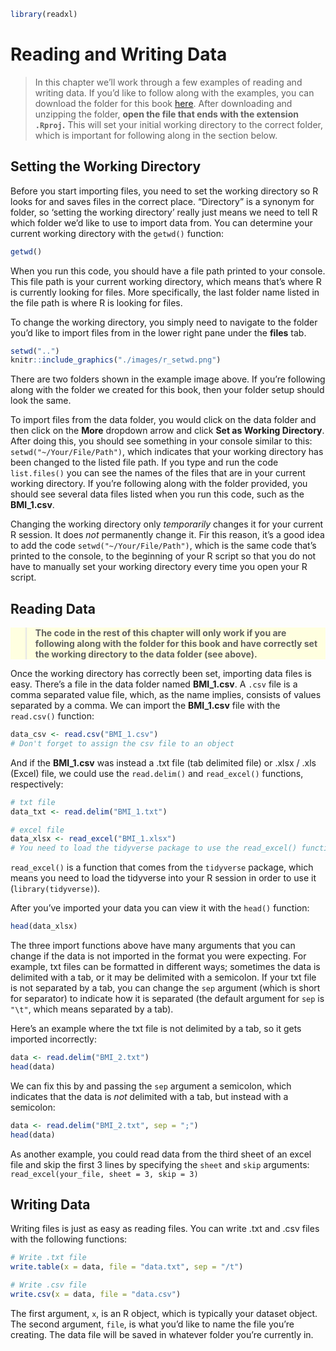 ```r
library(readxl)
```

# Reading and Writing Data{#CH4}
> In this chapter we'll work through a few examples of reading and writing data. If you'd like to follow along with the examples, you can download the folder for this book [here](https://github.com/JasonDude16/Statistical-Analysis-Folder). After downloading and unzipping the folder, <b>open the file that ends with the extension `.Rproj`.</b> This will set your initial working directory to the correct folder, which is important for following along in the section below.

## Setting the Working Directory {-}
Before you start importing files, you need to set the working directory so R looks for and saves files in the correct place. "Directory" is a synonym for folder, so 'setting the working directory' really just means we need to tell R which folder we'd like to use to import data from. You can determine your current working directory with the `getwd()` function:

```r
getwd()
```

When you run this code, you should have a file path printed to your console. This file path is your current working directory, which means that's where R is currently looking for files. More specifically, the last folder name listed in the file path is where R is looking for files. 

To change the working directory, you simply need to navigate to the folder you'd like to import files from in the lower right pane under the **files** tab. 

```r
setwd("..")
knitr::include_graphics("./images/r_setwd.png")
```

There are two folders shown in the example image above. If you're following along with the folder we created for this book, then your folder setup should look the same. 

To import files from the data folder, you would click on the data folder and then click on the **More** dropdown arrow and click **Set as Working Directory**. After doing this, you should see something in your console similar to this: `setwd("~/Your/File/Path")`, which indicates that your working directory has been changed to the listed file path. If you type and run the code `list.files()` you can see the names of the files that are in your current working directory. If you're following along with the folder provided, you should see several data files listed when you run this code, such as the **BMI_1.csv**. 

Changing the working directory only *temporarily* changes it for your current R session. It does *not* permanently change it. Fir this reason, it's a good idea to add the code `setwd("~/Your/File/Path")`, which is the same code that's printed to the console, to the beginning of your R script so that you do not have to manually set your working directory every time you open your R script. 

## Reading Data {-}
<div style="background-color:lightyellow;">

><b>The code in the rest of this chapter will only work if you are following along with the folder for this book and have correctly set the working directory to the data folder (see above).</b>

</div>

Once the working directory has correctly been set, importing data files is easy. There's a file in the data folder named **BMI_1.csv**. A `.csv` file is a comma separated value file, which, as the name implies, consists of values separated by a comma. We can import the **BMI_1.csv** file with the `read.csv()` function:

```r
data_csv <- read.csv("BMI_1.csv")
# Don't forget to assign the csv file to an object
```

And if the **BMI_1.csv** was instead a .txt file (tab delimited file) or .xlsx / .xls (Excel) file, we could use the `read.delim()` and `read_excel()` functions, respectively:

```r
# txt file
data_txt <- read.delim("BMI_1.txt")

# excel file
data_xlsx <- read_excel("BMI_1.xlsx")
# You need to load the tidyverse package to use the read_excel() function
```

`read_excel()` is a function that comes from the `tidyverse` package, which means you need to load the tidyverse into your R session in order to use it (`library(tidyverse)`).

After you've imported your data you can view it with the `head()` function:

```r
head(data_xlsx)
```

The three import functions above have many arguments that you can change if the data is not imported in the format you were expecting. For example, txt files can be formatted in different ways; sometimes the data is delimited with a tab, or it may be delimited with a semicolon. If your txt file is not separated by a tab, you can change the `sep` argument (which is short for separator) to indicate how it is separated (the default argument for `sep` is `"\t"`, which means separated by a tab).

Here's an example where the txt file is not delimited by a tab, so it gets imported incorrectly:

```r
data <- read.delim("BMI_2.txt")
head(data)
```

We can fix this by and passing the `sep` argument a semicolon, which indicates that the data is *not* delimited with a tab, but instead with a semicolon: 

```r
data <- read.delim("BMI_2.txt", sep = ";")
head(data)
```
 
As another example, you could read data from the third sheet of an excel file and skip the first 3 lines by specifying the `sheet` and `skip` arguments: `read_excel(your_file, sheet = 3, skip = 3)`

## Writing Data {-}
Writing files is just as easy as reading files. You can write .txt and .csv files with the following functions: 

```r
# Write .txt file
write.table(x = data, file = "data.txt", sep = "/t")

# Write .csv file
write.csv(x = data, file = "data.csv")
```

The first argument, `x`, is an R object, which is typically your dataset object. The second argument, `file`, is what you'd like to name the file you're creating. The data file will be saved in whatever folder you're currently in.